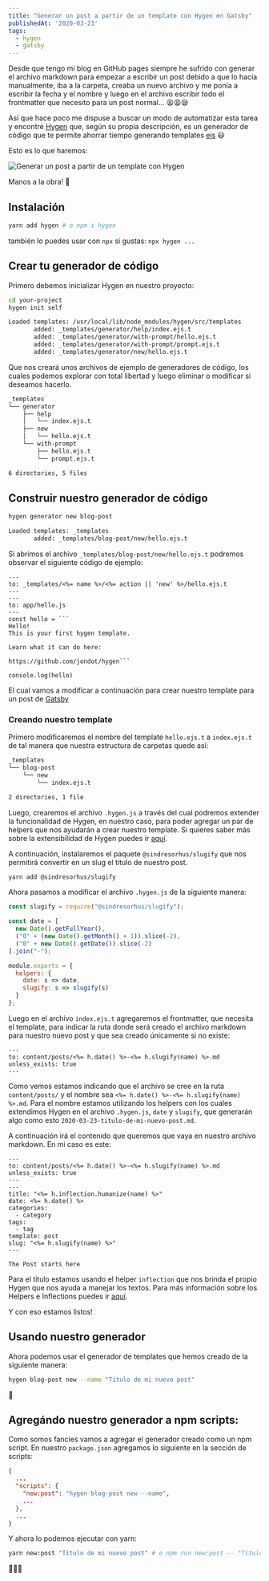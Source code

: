 ```yaml
---
title: "Generar un post a partir de un template con Hygen en Gatsby"
publishedAt: '2020-03-23'
tags:
  - hygen
  - gatsby
---
```


Desde que tengo mi blog en GitHub pages siempre he sufrido con generar el archivo markdown para empezar a escribir un post debido a que lo hacía manualmente, iba a la carpeta, creaba un nuevo archivo y me ponía a escribir la fecha y el nombre y luego en el archivo escribir todo el frontmatter que necesito para un post normal... 😫😩😪

Así que hace poco me dispuse a buscar un modo de automatizar esta tarea y encontré [Hygen](http://www.hygen.io/) que, según su propia descripción, es un generador de código que te permite ahorrar tiempo generando templates [ejs](https://ejs.co/) 😃

Esto es lo que haremos:

![Generar un post a partir de un template con Hygen](https://i.imgur.com/ocxaniF.gif)

Manos a la obra! 💪

## Instalación

```bash
yarn add hygen # o npm i hygen
```

también lo puedes usar con `npx` si gustas: `npx hygen ...`

## Crear tu generador de código

Primero debemos inicializar Hygen en nuestro proyecto:

```bash
cd your-project
hygen init self

Loaded templates: /usr/local/lib/node_modules/hygen/src/templates
       added: _templates/generator/help/index.ejs.t
       added: _templates/generator/with-prompt/hello.ejs.t
       added: _templates/generator/with-prompt/prompt.ejs.t
       added: _templates/generator/new/hello.ejs.t
```

Que nos creará unos archivos de ejemplo de generadores de código, los cuales podemos explorar con total libertad y luego eliminar o modificar si deseamos hacerlo.

```bash
_templates
└── generator
    ├── help
    │   └── index.ejs.t
    ├── new
    │   └── hello.ejs.t
    └── with-prompt
        ├── hello.ejs.t
        └── prompt.ejs.t

6 directories, 5 files
```

## Construir nuestro generador de código

```bash
hygen generator new blog-post

Loaded templates: _templates
       added: _templates/blog-post/new/hello.ejs.t
```

Si abrimos el archivo `_templates/blog-post/new/hello.ejs.t` podremos observar el siguiente código de ejemplo:

```ejs
---
to: _templates/<%= name %>/<%= action || 'new' %>/hello.ejs.t
---
---
to: app/hello.js
---
const hello = ```
Hello!
This is your first hygen template.

Learn what it can do here:

https://github.com/jondot/hygen```

console.log(hello)
```

El cual vamos a modificar a continuación para crear nuestro template para un post de [Gatsby](https://www.gatsbyjs.org/)

### Creando nuestro template

Primero modificaremos el nombre del template `hello.ejs.t` a `index.ejs.t` de tal manera que nuestra estructura de carpetas quede así:

```bash
_templates
└── blog-post
    └── new
        └── index.ejs.t

2 directories, 1 file
```

Luego, crearemos el archivo `.hygen.js` a través del cual podremos extender la funcionalidad de Hygen, en nuestro caso, para poder agregar un par de helpers que nos ayudarán a crear nuestro template. Si quieres saber más sobre la extensibilidad de Hygen puedes ir [aquí](http://www.hygen.io/extensibility).

A continuación, instalaremos el paquete `@sindresorhus/slugify` que nos permitirá convertir en un slug el título de nuestro post.

```bash
yarn add @sindresorhus/slugify
```

Ahora pasamos a modificar el archivo `.hygen.js` de la siguiente manera:

```javascript
const slugify = require("@sindresorhus/slugify");

const date = [
  new Date().getFullYear(),
  ("0" + (new Date().getMonth() + 1)).slice(-2),
  ("0" + new Date().getDate()).slice(-2)
].join("-");

module.exports = {
  helpers: {
    date: s => date,
    slugify: s => slugify(s)
  }
};
```

Luego en el archivo `index.ejs.t` agregaremos el frontmatter, que necesita el template, para indicar la ruta donde será creado el archivo markdown para nuestro nuevo post y que sea creado únicamente si no existe:

```ejs
---
to: content/posts/<%= h.date() %>-<%= h.slugify(name) %>.md
unless_exists: true
---
```

Como vemos estamos indicando que el archivo se cree en la ruta `content/posts/` y el nombre sea `<%= h.date() %>-<%= h.slugify(name) %>.md`. Para el nombre estamos utilizando los helpers con los cuales extendimos Hygen en el archivo `.hygen.js`, `date` y `slugify`, que generarán algo como esto `2020-03-23-titulo-de-mi-nuevo-post.md`.

A continuación irá el contenido que queremos que vaya en nuestro archivo markdown. En mi caso es este:

```ejs{5-16}
---
to: content/posts/<%= h.date() %>-<%= h.slugify(name) %>.md
unless_exists: true
---
---
title: "<%= h.inflection.humanize(name) %>"
date: <%= h.date() %>
categories:
  - category
tags:
  - tag
template: post
slug: "<%= h.slugify(name) %>"
---

The Post starts here
```

Para el título estamos usando el helper `inflection` que nos brinda el propio Hygen que nos ayuda a manejar los textos. Para más información sobre los Helpers e Inflections puedes ir [aquí](http://www.hygen.io/templates/#helpers-and-inflections).

Y con eso estamos listos!

## Usando nuestro generador

Ahora podemos usar el generador de templates que hemos creado de la siguiente manera:

```bash
hygen blog-post new --name "Título de mi nuevo post"
```

🎉

## Agregándo nuestro generador a npm scripts:

Como somos fancies vamos a agregar el generador creado como un npm script. En nuestro `package.json` agregamos lo siguiente en la sección de scripts:

```json
{
  ...
  "scripts": {
    "new:post": "hygen blog-post new --name",
    ...
  },
  ...
}
```

Y ahora lo podemos ejecutar con yarn:

```bash
yarn new:post "Título de mi nuevo post" # o npm run new:post -- "Título de mi nuevo post"
```

🎉🎉🎉
